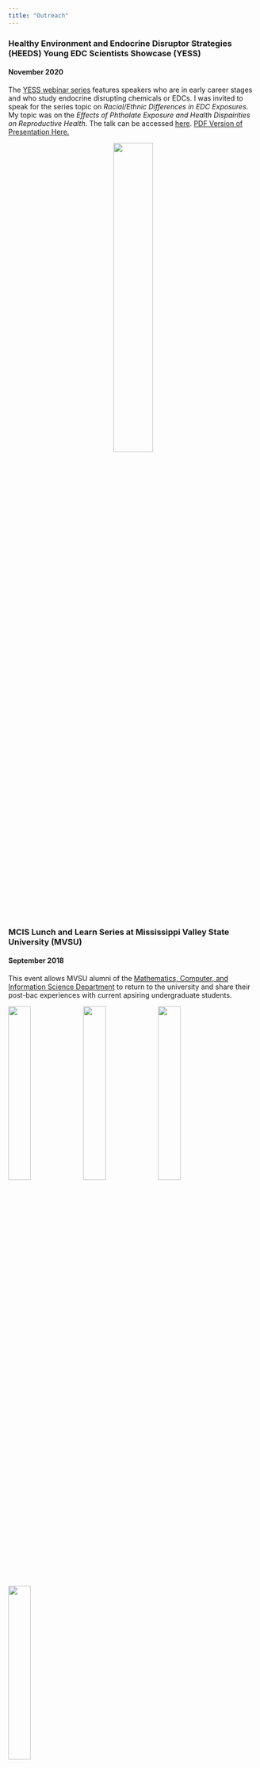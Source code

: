 ```yaml
---
title: "Outreach"
---
```

### Healthy Environment and Endocrine Disruptor Strategies (HEEDS) Young EDC Scientists Showcase (YESS)
#### November 2020

The [YESS webinar series](https://www.healthandenvironment.org/our-work/webinars/heeds-young-edc-scientists-showcase-(yess)) features speakers who are in early career stages and who study endocrine disrupting chemicals or EDCs. I was invited to speak for the series topic on *Racial/Ethnic Differences in EDC Exposures*. My topic was on the *Effects of Phthalate Exposure and Health Dispairities on Reproductive Health*. The talk can be accessed [here](https://www.youtube.com/watch?v=KEb64xjsQUk&feature=emb_logo). [PDF Version of Presentation Here.](YESS presentation.pdf)

<center>
![](wordcloud.png){width=40%}
</center>

### MCIS Lunch and Learn Series at Mississippi Valley State University (MVSU)
#### September 2018

This event allows MVSU alumni of the [Mathematics, Computer, and Information Science Department](http://mcis.mvsu.edu) to return to the university and share their post-bac experiences with current apsiring undergraduate students.

![](images/lunchlearn/P1070364.JPG){width=30%}![](images/lunchlearn/P1070366.JPG){width=30%}![](images/lunchlearn/P1070367.JPG){width=30%}![](images/lunchlearn/P1070370.JPG){width=30%}
